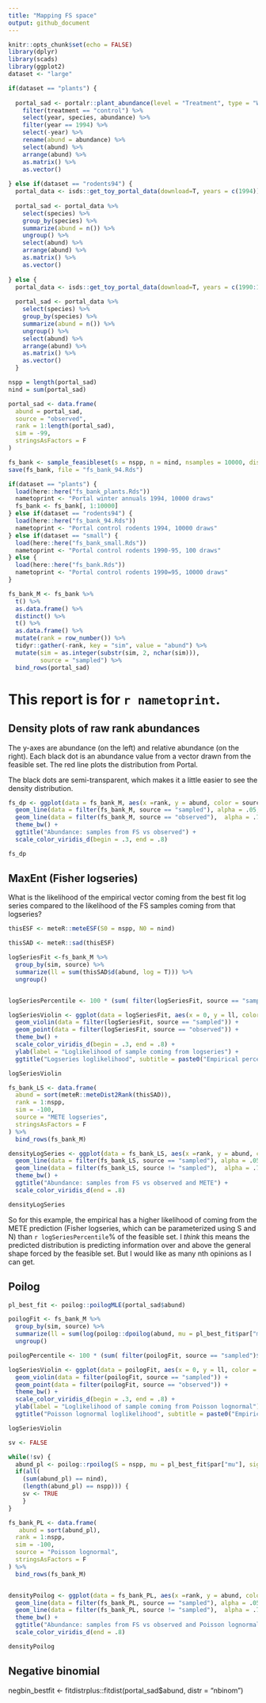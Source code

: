 ```yaml
---
title: "Mapping FS space"
output: github_document
---
```


```r
knitr::opts_chunk$set(echo = FALSE)
library(dplyr)
library(scads)
library(ggplot2)
dataset <- "large"
```

```r
if(dataset == "plants") {
  
  portal_sad <- portalr::plant_abundance(level = "Treatment", type = "Winter Annuals", plots = "All", unknowns = F, correct_sp = T, shape = "flat", min_quads = 16) %>%
    filter(treatment == "control") %>%
    select(year, species, abundance) %>%
    filter(year == 1994) %>%
    select(-year) %>%
    rename(abund = abundance) %>%
    select(abund) %>%
    arrange(abund) %>%
    as.matrix() %>%
    as.vector()
  
} else if(dataset == "rodents94") {
  portal_data <- isds::get_toy_portal_data(download=T, years = c(1994))
  
  portal_sad <- portal_data %>%
    select(species) %>%
    group_by(species) %>%
    summarize(abund = n()) %>%
    ungroup() %>%
    select(abund) %>%
    arrange(abund) %>%
    as.matrix() %>%
    as.vector()
  
} else {
  portal_data <- isds::get_toy_portal_data(download=T, years = c(1990:1995))
  
  portal_sad <- portal_data %>%
    select(species) %>%
    group_by(species) %>%
    summarize(abund = n()) %>%
    ungroup() %>%
    select(abund) %>%
    arrange(abund) %>%
    as.matrix() %>%
    as.vector()
  }

nspp = length(portal_sad)
nind = sum(portal_sad)

portal_sad <- data.frame(
  abund = portal_sad,
  source = "observed",
  rank = 1:length(portal_sad),
  sim = -99,
  stringsAsFactors = F
)

```

```r

fs_bank <- sample_feasibleset(s = nspp, n = nind, nsamples = 10000, distinct = TRUE)
save(fs_bank, file = "fs_bank_94.Rds")

```

```r

if(dataset == "plants") {
  load(here::here("fs_bank_plants.Rds"))
  nametoprint <- "Portal winter annuals 1994, 10000 draws"
  fs_bank <- fs_bank[, 1:10000]
} else if(dataset == "rodents94") {
  load(here::here("fs_bank_94.Rds"))
  nametoprint <- "Portal control rodents 1994, 10000 draws"
} else if(dataset == "small") {
  load(here::here("fs_bank_small.Rds"))
  nametoprint <- "Portal control rodents 1990-95, 100 draws"
} else {
  load(here::here("fs_bank.Rds"))
  nametoprint <- "Portal control rodents 1990=95, 10000 draws"
}

```

```r

fs_bank_M <- fs_bank %>%
  t() %>%
  as.data.frame() %>%
  distinct() %>%
  t() %>%
  as.data.frame() %>%
  mutate(rank = row_number()) %>%
  tidyr::gather(-rank, key = "sim", value = "abund") %>%
  mutate(sim = as.integer(substr(sim, 2, nchar(sim))),
         source = "sampled") %>%
  bind_rows(portal_sad)

```


# This report is for `r nametoprint`. 

## Density plots of raw rank abundances

The y-axes are abundance (on the left) and relative abundance (on the right). Each black dot is an abundance value from a vector drawn from the feasible set. The red line plots the distribution from Portal.

The black dots are semi-transparent, which makes it a little easier to see the density distribution.

```r

fs_dp <- ggplot(data = fs_bank_M, aes(x =rank, y = abund, color = source, group = sim)) + 
  geom_line(data = filter(fs_bank_M, source == "sampled"), alpha = .05, size = .25) +
  geom_line(data = filter(fs_bank_M, source == "observed"),  alpha = .75, size = .85) +
  theme_bw() +
  ggtitle("Abundance: samples from FS vs observed") +
  scale_color_viridis_d(begin = .3, end = .8)

fs_dp
```

## MaxEnt (Fisher logseries)

What is the likelihood of the empirical vector coming from the best fit log series compared to the likelihood of the FS samples coming from that logseries?


```r

thisESF <- meteR::meteESF(S0 = nspp, N0 = nind)

thisSAD <- meteR::sad(thisESF)

logSeriesFit <-fs_bank_M %>%
  group_by(sim, source) %>%
  summarize(ll = sum(thisSAD$d(abund, log = T))) %>%
  ungroup()


logSeriesPercentile <- 100 * (sum( filter(logSeriesFit, source == "sampled")$ll <= filter(logSeriesFit, source == "observed")$ll[1]) / max(logSeriesFit$sim))

logSeriesViolin <- ggplot(data = logSeriesFit, aes(x = 0, y = ll, color = source)) +
  geom_violin(data = filter(logSeriesFit, source == "sampled")) +
  geom_point(data = filter(logSeriesFit, source == "observed")) +
  theme_bw() +
  scale_color_viridis_d(begin = .3, end = .8) +
  ylab(label = "Loglikelihood of sample coming from logseries") +
  ggtitle("Logseries loglikelihood", subtitle = paste0("Empirical percentile: ", signif(logSeriesPercentile, 5)))

logSeriesViolin

fs_bank_LS <- data.frame(
  abund = sort(meteR::meteDist2Rank(thisSAD)),
  rank = 1:nspp,
  sim = -100,
  source = "METE logseries",
  stringsAsFactors = F
) %>%
  bind_rows(fs_bank_M)

densityLogSeries <- ggplot(data = fs_bank_LS, aes(x =rank, y = abund, color = source, group = sim)) +
  geom_line(data = filter(fs_bank_LS, source == "sampled"), alpha = .05, size = .25) +
  geom_line(data = filter(fs_bank_LS, source != "sampled"),  alpha = .75, size = .85) +
  theme_bw() +
  ggtitle("Abundance: samples from FS vs observed and METE") +
  scale_color_viridis_d(end = .8)

densityLogSeries

```

So for this example, the empirical has a higher likelihood of coming from the METE prediction (Fisher logseries, which can be parameterized using S and N) than ```r logSeriesPercentile```% of the feasible set. I _think_ this means the predicted distribution is predicting information over and above the general shape forced by the feasible set. But I would like as many nth opinions as I can get. 

## Poilog

```r

pl_best_fit <- poilog::poilogMLE(portal_sad$abund)

poilogFit <- fs_bank_M %>%
  group_by(sim, source) %>%
  summarize(ll = sum(log(poilog::dpoilog(abund, mu = pl_best_fit$par["mu"], sig = pl_best_fit$par["sig"])))) %>%
  ungroup()

poilogPercentile <- 100 * (sum( filter(poilogFit, source == "sampled")$ll <= filter(poilogFit, source == "observed")$ll[1]) / max(poilogFit$sim))

logSeriesViolin <- ggplot(data = poilogFit, aes(x = 0, y = ll, color = source)) +
  geom_violin(data = filter(poilogFit, source == "sampled")) +
  geom_point(data = filter(poilogFit, source == "observed")) +
  theme_bw() +
  scale_color_viridis_d(begin = .3, end = .8) +
  ylab(label = "Loglikelihood of sample coming from Poisson lognormal") +
  ggtitle("Poisson lognormal loglikelihood", subtitle = paste0("Empirical percentile: ", signif(poilogPercentile, 5)))

logSeriesViolin

sv <- FALSE

while(!sv) {
  abund_pl <- poilog::rpoilog(S = nspp, mu = pl_best_fit$par["mu"], sig = pl_best_fit$par["sig"], keep0 = FALSE)
  if(all(
    (sum(abund_pl) == nind),
    (length(abund_pl) == nspp))) {
    sv <- TRUE
    }
}

fs_bank_PL <- data.frame(
   abund = sort(abund_pl),
  rank = 1:nspp,
  sim = -100,
  source = "Poisson lognormal",
  stringsAsFactors = F
) %>%
  bind_rows(fs_bank_M)


densityPoilog <- ggplot(data = fs_bank_PL, aes(x =rank, y = abund, color = source, group = sim)) +
  geom_line(data = filter(fs_bank_PL, source == "sampled"), alpha = .05, size = .25) +
  geom_line(data = filter(fs_bank_PL, source != "sampled"),  alpha = .75, size = .85) +
  theme_bw() +
  ggtitle("Abundance: samples from FS vs observed and Poisson lognormal") +
  scale_color_viridis_d(end = .8)

densityPoilog


```

## Negative binomial

negbin_bestfit <- fitdistrplus::fitdist(portal_sad$abund, distr = "nbinom") 
